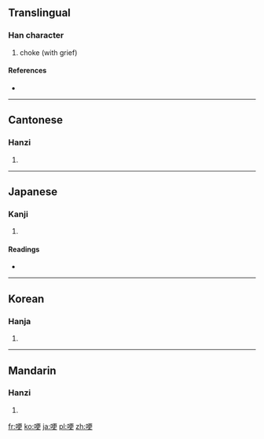 ==Translingual==

===Han character===
{{Han char|rn=30|rad=口|as=07|sn=10|four=6104<sub>6</sub>|canj=口一中大 (RMLK)}}

# choke (with grief)

====References====
* {{Han ref|kx=0191.150|dkj=03680|dj=0410.170|hdz=10626.090|uh=54FD|ud=21757|bh=AE43|bd=44611}}

----

==Cantonese==

===Hanzi===
{{yue-hanzi|jyut=|y=ang2, gang2}}

# {{defn|Cantonese|sort=口07}}

----

==Japanese==

===Kanji===
{{ja-kanji|grade=|rs=口07}}

# {{defn|Japanese|sort=口07}}

====Readings====
* {{ja-readings|on=[[こう]] (kō)|kun=[[むせぶ]] (musebu)}}

----

==Korean==

===Hanja===
{{ko-hanja|hangeul=경|rv=gyeong|mr=kyŏng}}

# {{defn|Korean|sort=口07}}

----

==Mandarin==

===Hanzi===
{{cmn-hanzi|pin=[[gěng]] ([[geng3]]), [[kě]] ([[ke3]])|wg=keng<sup>3</sup>, k'o<sup>3</sup>}}

# {{defn|Mandarin|sort=口07}}

[[fr:哽]]
[[ko:哽]]
[[ja:哽]]
[[pl:哽]]
[[zh:哽]]